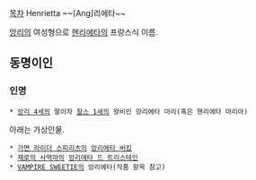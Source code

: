 [[목차]]
Henrietta ~~[Ang]리에타~~

[[앙리]]의 여성형으로 [[헨리에타]]의 프랑스식 이름.
== 동명이인 ==
=== 인명 ===
 * [[앙리 4세]]의 딸이자 [[찰스 1세]]의 왕비인 앙리에타 마리(혹은 헨리에타 마리아)

아래는 가상인물.

 * [[가면 라이더 스피리츠]]의 [[앙리에타 버킴]]
 * [[제로의 사역마]]의 [[앙리에타 드 트리스테인]]
 * [[VAMPIRE SWEETIE]]의 앙리에타(작품 항목 참고)
